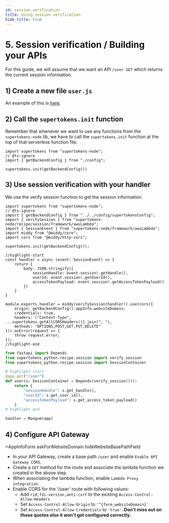 ```yaml
---
id: session-verification
title: Using session verification
hide_title: true
---
```


<!-- COPY DOCS -->
<!-- ./emailpassword/serverless/with-aws-lambda/session-verification.mdx -->


# 5. Session verification / Building your APIs

For this guide, we will assume that we want an API `/user GET` which returns the current session information.

## 1) Create a new file `user.js`
An example of this is [here](https://github.com/supertokens/supertokens-auth-react/blob/master/examples/with-aws-lambda/backend/user.js).

## 2) Call the `supertokens.init` function
Remember that whenever we want to use any functions from the `supertokens-node` lib, we have to call the `supertokens.init` function at the top of that serverless function file.

```tsx title="user.ts"
import supertokens from "supertokens-node";
// @ts-ignore
import { getBackendConfig } from "./config";

supertokens.init(getBackendConfig())
```


## 3) Use session verification with your handler
We use the verify session function to get the session information.

<CoreInjector>
<BackendSDKTabs disableGolang>
<TabItem value="nodejs">

```tsx title="user.ts"
import supertokens from "supertokens-node";
// @ts-ignore
import { getBackendConfig } from "../../config/supertokensConfig";
import { verifySession } from "supertokens-node/recipe/session/framework/awsLambda";
import { SessionEvent } from "supertokens-node/framework/awsLambda";
import middy from "@middy/core";
import cors from "@middy/http-cors";

supertokens.init(getBackendConfig());

//highlight-start
const handler = async (event: SessionEvent) => {
    return {
        body: JSON.stringify({
            sessionHandle: event.session!.getHandle(),
            userId: event.session!.getUserId(),
            accessTokenPayload: event.session!.getAccessTokenPayload()
        })
    }
}

module.exports.handler = middy(verifySession(handler)).use(cors({
    origin: getBackendConfig().appInfo.websiteDomain,
    credentials: true,
    headers: ["Content-Type", ...supertokens.getAllCORSHeaders()].join(", "),
    methods: "OPTIONS,POST,GET,PUT,DELETE"
})).onError(request => {
    throw request.error;
});
//highlight-end
```


</TabItem>
<TabItem value="python">

```python title="auth.py"
from fastapi import Depends
from supertokens_python.recipe.session import verify_session
from supertokens_python.recipe.session import SessionContainer

# highlight-start
@app.get("/user")
def user(s: SessionContainer = Depends(verify_session())):
    return {
        "sessionHandle": s.get_handle(),
        "userId": s.get_user_id(),
        "accessTokenPayload": s.get_access_token_payload()
    }
# highlight-end

handler = Mangum(app)
```

</TabItem>

</BackendSDKTabs>
</CoreInjector>

## 4) Configure API Gateway

<AppInfoForm
    askForWebsiteDomain
    hideWebsiteBasePathField
>

- In your API Gateway, create a base path `/user` and enable `Enable API Gateway CORS`.
- Create a `GET` method for the route and associate the lambda function we created in the above step.
- When associating the lambda function, enable `Lambda Proxy integration`.
- Enable CORS for the '/user' route with following values:
    - Add `rid,fdi-version,anti-csrf` to the existing `Access-Control-Allow-Headers`
    - Set `Access-Control-Allow-Origin` to `'^{form_websiteDomain}'`
    - Set `Access-Control-Allow-Credentials` to `'true'`. **Don't miss out on those quotes else it won't get configured correctly.**

</AppInfoForm>
